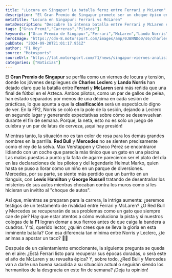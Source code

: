 ```yaml
---
title: "¡Locura en Singapur! La batalla feroz entre Ferrari y McLaren"
description: "El Gran Premio de Singapur promete ser un choque épico entre Ferrari y McLaren. La tensión entre Leclerc y Norris está en su punto más alto, ¡no te lo pierdas!"
metaTitle: "Locura en Singapur: Ferrari vs McLaren"
metaDescription: "Descubre la intensa batalla entre Ferrari y McLaren en Singapur. ¿Quién se llevará la gloria? ¡Infórmate aquí!"
tags: ["Gran Premi","Carreras","Pilotos"]
keywords: ["Gran Premio de Singapur","Ferrari","McLaren","Lando Norris","Charles Leclerc"]
heroImage: "https://cdn-8.motorsport.com/images/amp/0JBNNDo0/s6/charles-leclerc-ferrari-sf-24.jpg"
pubDate: "2024-09-20T21:01:17.951Z"
author: "F1 Hoy"
source: "Motosports"
sourceUrl: "https://lat.motorsport.com/f1/news/singapur-viernes-analisis-entrenamientos-f1/10656336/?utm_source=RSS&utm_medium=referral&utm_campaign=RSS-F1&utm_term=News&utm_content=lat"
categories: ["Noticias"]
---
```

El **Gran Premio de Singapur** se perfila como un viernes de locura y tensión, donde los jóvenes despliegues de **Charles Leclerc** y **Lando Norris** han dejado claro que la batalla entre **Ferrari** y **McLaren** será más reñida que una final de fútbol en el Azteca. Ambos pilotos, como un par de gallos de pelea, han estado separados por menos de una décima en cada sesión de prácticas, lo que apunta a que la **clasificación** será un espectáculo digno de ver. En la FP2, Norris se coló en la pole de la sesión, dejando a Leclerc en segundo lugar y generando expectativas sobre cómo se desenvuelvan durante el fin de semana. Porque, la neta, esto no es solo un juego de culebra y un par de latas de cerveza, ¡aquí hay presión!

Mientras tanto, la situación no es tan color de rosa para los demás grandes nombres en la parrilla. **Red Bull** y **Mercedes** no se sienten precisamente como el rey de la selva. Max Verstappen y Checo Pérez se encontraron lidiando con un coche que parecía más tínico que un gato en una piscina. Las malas puestas a punto y la falta de agarre parecieron ser el plato del día en las declaraciones de los pilotos y del legendario Helmut Marko, quien hasta se puso a llorar como un niño en un parque de diversiones. Mercedes, por su parte, se siente más perdido que un burrito en un tianguis, con **Lewis Hamilton** y **George Russell** tratando de desentrañar los misterios de sus autos mientras chocaban contra los muros como si les hicieran un invitito al "choque de autos".

Así que, mientras se preparan para la carrera, la intriga aumenta: ¿seremos testigos de un testamento de rivalidad entre Ferrari y McLaren? ¿O Red Bull y Mercedes se recuperarán de sus problemas como un gato que siempre cae de pie? Hay que estar atentos a cómo evoluciona la pista y si nuestros colegas de la **F1** logran domar a sus fierros antes de que caiga la bandera a cuadros. Y tú, querido lector, ¿quién crees que se lleva la gloria en esta inminente batalla? Con esa diferencia tan mínima entre Norris y Leclerc, ¿te animas a apostar un taco? 🌮👀

Después de un calentamiento emocionante, la siguiente pregunta se queda en el aire: ¿Está Ferrari listo para recuperar sus épocas doradas, o será este el año de McLaren y su revuelta épica? Y, sobre todo, ¿Red Bull y Mercedes van a darle una buena sacudida a su situación actual o seguirán siendo los hermanitos de la desgracia en este fin de semana? ¡Deja tu opinión!


